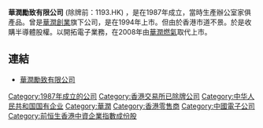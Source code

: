 '''華潤勵致有限公司''' (除牌前：1193.HK) ，是在1987年成立，當時生產辦公室家俱產品。曾是[[華潤創業|華潤創業]]旗下公司，是在1994年上市。但由於香港市道不景。於是收購半導體股權。以開拓電子業務，在2008年由[[華潤燃氣|華潤燃氣]]取代上市。

== 連結 ==
*[http://www.crclogic.com 華潤勵致有限公司] {{Wayback|url=http://www.crclogic.com/ |date=20201204110424 }}

[[Category:1987年成立的公司|Category:1987年成立的公司]]
[[Category:香港交易所已除牌公司|Category:香港交易所已除牌公司]]
[[Category:中华人民共和国国有企业|Category:中华人民共和国国有企业]]
[[Category:華潤|Category:華潤]]
[[Category:香港零售商|Category:香港零售商]]
[[Category:中國電子公司|Category:中國電子公司]]
[[Category:前恒生香港中資企業指數成份股|Category:前恒生香港中資企業指數成份股]]